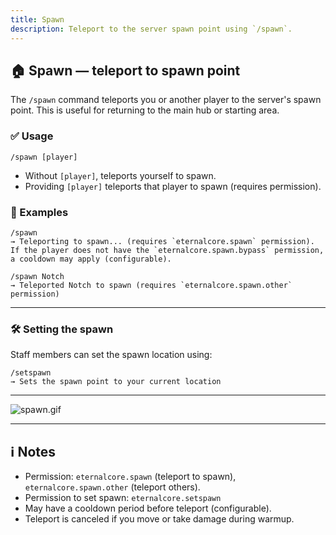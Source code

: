 ```yaml
---
title: Spawn
description: Teleport to the server spawn point using `/spawn`.
---
```


## 🏠 Spawn — teleport to spawn point

The `/spawn` command teleports you or another player to the server's spawn point. This is useful for returning to the main hub or starting area.

### ✅ Usage

```text
/spawn [player]
```

- Without `[player]`, teleports yourself to spawn.
- Providing `[player]` teleports that player to spawn (requires permission).

### 🎯 Examples

```text
/spawn
→ Teleporting to spawn... (requires `eternalcore.spawn` permission).
If the player does not have the `eternalcore.spawn.bypass` permission, a cooldown may apply (configurable).

/spawn Notch
→ Teleported Notch to spawn (requires `eternalcore.spawn.other` permission)
```

---

### 🛠️ Setting the spawn

Staff members can set the spawn location using:

```text
/setspawn
→ Sets the spawn point to your current location
```

---

![spawn.gif](/docs/eternalcore/spawn.gif)

---

## ℹ️ Notes

- Permission: `eternalcore.spawn` (teleport to spawn), `eternalcore.spawn.other` (teleport others).
- Permission to set spawn: `eternalcore.setspawn`
- May have a cooldown period before teleport (configurable).
- Teleport is canceled if you move or take damage during warmup.

